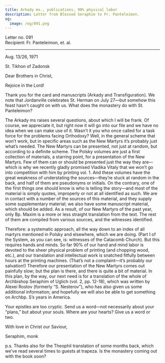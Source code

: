 ```yaml
---
title: Arkady ms., publications, 90% physical labor
description: Letter from Blessed Seraphim to Fr. Panteleimon.
og:
  image: /og/091.png
---
```


<div style={{textAlign:'right', fontFamily:'monospace'}}>Letter no. 091</div>
<div style={{textAlign:'left', fontFamily:'monospace'}}>Recipient: Fr. Panteleimon, et. al.</div>

---

Aug. 13/26, 1971

St. Tikhon of Zadonsk

Dear Brothers in Christ,

Rejoice in the Lord!

Thank you for the card and manuscripts (Arkady and Transfiguration). We note that Jordanville celebrates St. Herman on July 27—but somehow this feast hasn’t caught on with us. What does the monastery do with St. Panteleimon?

The Arkady ms raises several questions, about which I will be frank. Of course, we appreciate it, but right now it will go into our file and we have no idea when we can make use of it. Wasn’t it you who once called for a task force for the problems facing Orthodoxy? Well, in the general scheme that won’t work, but in specific areas such as the New Martyrs it’s probably just what’s needed. The New Martyrs can be presented, not just at random, but according to a definite scheme. The Polsky volumes are just a first collection of materials, a starring point, for a presentation of the New Martyrs. Few of them can or should be presented just the way they are—which is why we recently gladly promised Vladika Vitaly that we won’t go into competition with him by printing vol. 1. And these volumes have the great weakness of understating the sources—they’re stuck at random in the back, and half of them are pseudonyms or initials. On the contrary, one of the first things one should know is who is telling the story—and most of the material is simply quotes, improperly or not at all identified as such. We are in contact with a number of the sources of this material, and they supply some supplementary material; we also have some manuscript material, which should be added. As a result, of our New Martyrs of the past year, only Bp. Maxim is a more or less straight translation from the text. The rest of them are compiled from various sources, and the witnesses identified.

Therefore: a systematic approach, all the way down to an index of all martyrs mentioned in Polsky and elsewhere, which we are doing. (Part I of the System, as you can see, is: witnesses of the Catacomb Church). But this requires hands and minds. So far 90% of our hand and mind labor is devoted to the sheer physical problem of printing (and chopping wood, etc.), and our translation and intellectual work is snatched fitfully between hours at the printing machines. (That’s not a complaint—it’s probably our salvation!) Therefore our presentation of the New Martyrs comes out painfully slow; but the plan is there, and there is quite a bit of material. In this plan, by the way, our next need is for a translation of the whole of Archbishop Seraphim of Uglich (vol. 2, pp. 12-18), which was written by Alexei Rostov (formerly “S. Nesterov”), who has also given us some additional information; and hopefully we will also be able to get something on Archbp. S’s years in America.

Your epistles are too cryptic. Send us a word—not necessarily about your “plans,” but about your souls. Where are your hearts? Give us a word or two.

With love in Christ our Saviour,

Seraphim, monk

p.s. Thanks also for the Theophil translation of some months back, which we’ve read several times to guests at trapeza. Is the monastery coming out with the book soon?

